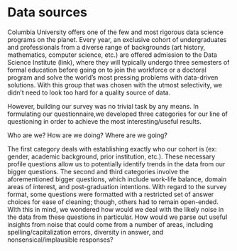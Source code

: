 # Data sources

Columbia University offers one of the few and most rigorous data science programs on the planet. Every year, an exclusive cohort of undergraduates and professionals from a diverse range of backgrounds (art history, mathematics, computer science, etc.) are offered admission to the Data Science Institute (link), where they will typically undergo three semesters of formal education before going on to join the workforce or a doctoral program and solve the world’s most pressing problems with data-driven solutions. With this group that was chosen with the utmost selectivity, we didn’t need to look too hard for a quality source of data.

However, building our survey was no trivial task by any means. In formulating our questionnaire,we developed three categories for our line of questioning in order to achieve the most interesting/useful results.

Who are we? 
How are we doing?
Where are we going?

The first category deals with establishing exactly who our cohort is (ex: gender, academic background, prior institution, etc.). These necessary profile questions allow us to potentially identify trends in the data from our bigger questions. The second and third categories involve the aforementioned bigger questions, which include work-life balance, domain areas of interest, and post-graduation intentions. With regard to the survey format, some questions were formatted with a restricted set of answer choices for ease of cleaning; though, others had to remain open-ended. With this in mind, we wondered how would we deal with the likely noise in the data from these questions in particular. How would we parse out useful insights from noise that could come from a number of areas, including spelling/capitalization errors, diversity in answer, and nonsensical/implausible responses?

